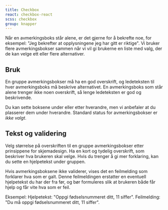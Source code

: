 ```yaml
---
title: Checkbox
react: checkbox-react
scss: checkbox
group: knapper
---
```



<Ingress>
    Når en avmerkingsboks står alene, er det gjerne for å bekrefte noe, for eksempel: "Jeg bekrefter at opplysningene
    jeg har gitt er riktige". Vi bruker flere avmerkingsbokser sammen når vi vil gi brukerne en liste med valg, der de
    kan velge ett eller flere alternativer.
</Ingress>
<ComponentExample
    component={Example}
    knobs={{
        boolProps: ["Kompakt", "Med feil", "Invertert"],
    }}
/>

## Bruk

En gruppe avmerkingsbokser må ha en god overskrift, og ledeteksten til hver avmerkingsboks må beskrive alternativet. En avmerkingsboks som står alene trenger ikke noen overskrift, så lenge ledeteksten er god og beskrivende.

Du kan sette boksene under eller etter hverandre, men vi anbefaler at du plasserer dem under hverandre. Standard status for avmerkingsbokser er _ikke valgt_.

## Tekst og validering

Velg størrelse på overskriften til en gruppe avmerkingsbokser etter prinsippene for skjemadesign. Ha en kort og tydelig overskrift, som beskriver hva brukeren skal velge. Hvis du trenger å gi mer forklaring, kan du sette en hjelpetekst under gruppen.

Hvis avmerkingsboksene ikke validerer, vises det en feilmelding som forklarer hva som er galt. Denne feilmeldingen erstatter en eventuell hjelpetekst du har der fra før, og bør formuleres slik at brukeren både får hjelp og får vite hva som er feil.

Eksempel:
Hjelpetekst: "Oppgi fødselsnummeret ditt, 11 siffer". Feilmelding: "Du må oppgi fødselsnummeret ditt, 11 siffer".
